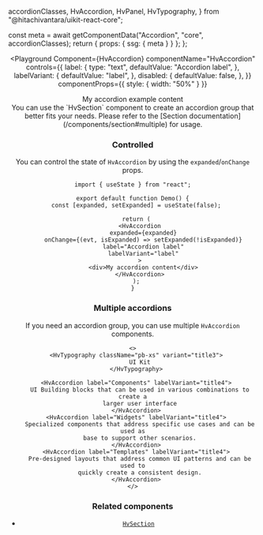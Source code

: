   accordionClasses,
  HvAccordion,
  HvPanel,
  HvTypography,
} from "@hitachivantara/uikit-react-core";


  const meta = await getComponentData("Accordion", "core", accordionClasses);
  return { props: { ssg: { meta } } };
};

<Header />

<Playground
  Component={HvAccordion}
  componentName="HvAccordion"
  controls={{
    label: {
      type: "text",
      defaultValue: "Accordion label",
    },
    labelVariant: {
      defaultValue: "label",
    },
    disabled: {
      defaultValue: false,
    },
  }}
  componentProps={{ style: { width: "50%" } }}
>
  <div>My accordion example content</div>
</Playground>

<Callout type="info">
  You can use the `HvSection` component to create an accordion group that better
  fits your needs. Please refer to the [Section
  documentation](/components/section#multiple) for usage.
</Callout>

### Controlled

You can control the state of `HvAccordion` by using the `expanded`/`onChange` props.

```tsx live
import { useState } from "react";

export default function Demo() {
  const [expanded, setExpanded] = useState(false);

  return (
    <HvAccordion
      expanded={expanded}
      onChange={(evt, isExpanded) => setExpanded(!isExpanded)}
      label="Accordion label"
      labelVariant="label"
    >
      <div>My accordion content</div>
    </HvAccordion>
  );
}
```

### Multiple accordions

If you need an accordion group, you can use multiple `HvAccordion` components.

```tsx live
<>
  <HvTypography className="pb-xs" variant="title3">
    UI Kit
  </HvTypography>

  <HvAccordion label="Components" labelVariant="title4">
    UI Building blocks that can be used in various combinations to create a
    larger user interface
  </HvAccordion>
  <HvAccordion label="Widgets" labelVariant="title4">
    Specialized components that address specific use cases and can be used as
    base to support other scenarios.
  </HvAccordion>
  <HvAccordion label="Templates" labelVariant="title4">
    Pre-designed layouts that address common UI patterns and can be used to
    quickly create a consistent design.
  </HvAccordion>
</>
```

### Related components

- [`HvSection`](/components/section)
